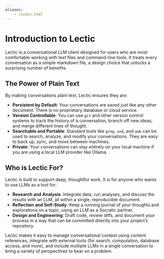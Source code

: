 ```yaml
---
aliases:
    - /index.html
---
```

# Introduction to Lectic

Lectic is a conversational LLM client designed for users who are most
comfortable working with text files and command-line tools. It treats every
conversation as a simple markdown file, a design choice that unlocks a
surprising number of benefits.

## The Power of Plain Text

By making conversations plain text, Lectic ensures they are:

- **Persistent by Default**: Your conversations are saved just like any
  other document. There is no proprietary database or cloud service.
- **Version Controllable**: You can use `git` and other version control
  systems to track the history of a conversation, branch off new ideas, and
  merge different lines of thought.
- **Searchable and Portable**: Standard tools like `grep`, `sed`, and `awk`
  can be used to search, analyze, and modify your conversations. They are
  easy to back up, sync, and move between machines.
- **Private**: Your conversations can stay entirely on your local machine if
  you are using a local LLM provider like Ollama.

## Who is Lectic For?

Lectic is built to support deep, thoughtful work. It is for anyone who
wants to use LLMs as a tool for:

- **Research and Analysis**: Integrate data, run analyses, and discuss the
  results with an LLM, all within a single, reproducible document.
- **Reflection and Self-Study**: Keep a running journal of your thoughts
  and explorations on a topic, using an LLM as a Socratic partner.
- **Design and Engineering**: Draft code, review diffs, and document your
  process in a way that can be committed directly into your project's
  repository.

Lectic makes it easy to manage conversational context using content
references, integrate with external tools (for search, computation,
database access, and more), and include multiple LLMs in a single
conversation to bring a variety of perspectives to bear on a problem.
